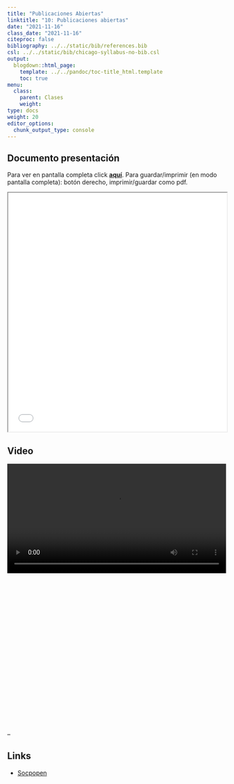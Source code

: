 ```yaml
---
title: "Publicaciones Abiertas"
linktitle: "10: Publicaciones abiertas"
date: "2021-11-16"
class_date: "2021-11-16"
citeproc: false
bibliography: ../../static/bib/references.bib
csl: ../../static/bib/chicago-syllabus-no-bib.csl
output:
  blogdown::html_page:
    template: ../../pandoc/toc-title_html.template
    toc: true
menu:
  class:
    parent: Clases
    weight:
type: docs
weight: 20
editor_options:
  chunk_output_type: console
---
```


## Documento presentación

<span class="sidenote">Para ver  en pantalla completa click [**aquí**](/slides/10-openpub/10_openpub.html). Para guardar/imprimir (en modo pantalla completa): botón derecho, imprimir/guardar como pdf. </span>

<iframe src=/slides/10-openpub/10_openpub.html height="550" width=100% allowfullscreen="true">
</iframe>


## Video

<div style="width: 100%; height: 600px; overflow: hidden;">
<video  style="width: 100%;" controls>
<source src="?raw=1">
</video>
</div>



--

## Links


- [Socpopen](https://socopen.org/)

